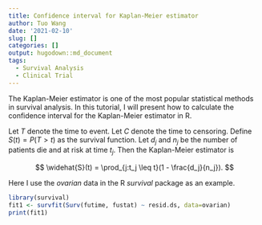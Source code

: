 ```yaml
---
title: Confidence interval for Kaplan-Meier estimator
author: Tuo Wang
date: '2021-02-10'
slug: []
categories: []
output: hugodown::md_document
tags:
  - Survival Analysis
  - Clinical Trial
---
```


The Kaplan-Meier estimator is one of the most popular statistical methods in survival analysis. In this tutorial, I will present how to calculate the confidence interval for the Kaplan-Meier estimator in R.

Let $T$ denote the time to event. Let $C$ denote the time to censoring. Define $S(t) = P(T > t)$ as the survival function. Let $d_j$ and $n_j$ be the number of patients die and at risk at time $t_j$. Then the Kaplan-Meier estimator is

$$
\widehat{S}(t) = \prod_{j:t_j \leq t}(1 - \frac{d_j}{n_j}).
$$

Here I use the *ovarian* data in the R *survival* package as an example.

```r
library(survival)
fit1 <- survfit(Surv(futime, fustat) ~ resid.ds, data=ovarian)
print(fit1)
```
